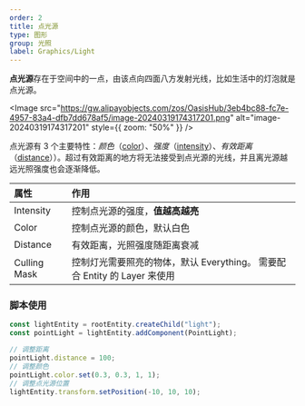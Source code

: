 ```yaml
---
order: 2
title: 点光源
type: 图形
group: 光照
label: Graphics/Light
---
```


**点光源**存在于空间中的一点，由该点向四面八方发射光线，比如生活中的灯泡就是点光源。

<Image src="https://gw.alipayobjects.com/zos/OasisHub/3eb4bc88-fc7e-4957-83a4-dfb7dd678af5/image-20240319174317201.png" alt="image-20240319174317201" style={{ zoom: "50%" }} />

点光源有 3 个主要特性：_颜色_（[color](/apis/core/#PointLight-color)）、_强度_（[intensity](/apis/core/#PointLight-intensity)）、_有效距离_（[distance](/apis/core/#PointLight-distance)））。超过有效距离的地方将无法接受到点光源的光线，并且离光源越远光照强度也会逐渐降低。

| 属性         | 作用                                                                      |
| :----------- | :------------------------------------------------------------------------ |
| Intensity    | 控制点光源的强度，**值越高越亮**                                          |
| Color        | 控制点光源的颜色，默认白色                                                |
| Distance     | 有效距离，光照强度随距离衰减                                              |
| Culling Mask | 控制灯光需要照亮的物体，默认 Everything。 需要配合 Entity 的 Layer 来使用 |

### 脚本使用

```typescript
const lightEntity = rootEntity.createChild("light");
const pointLight = lightEntity.addComponent(PointLight);

// 调整距离
pointLight.distance = 100;
// 调整颜色
pointLight.color.set(0.3, 0.3, 1, 1);
// 调整点光源位置
lightEntity.transform.setPosition(-10, 10, 10);
```
